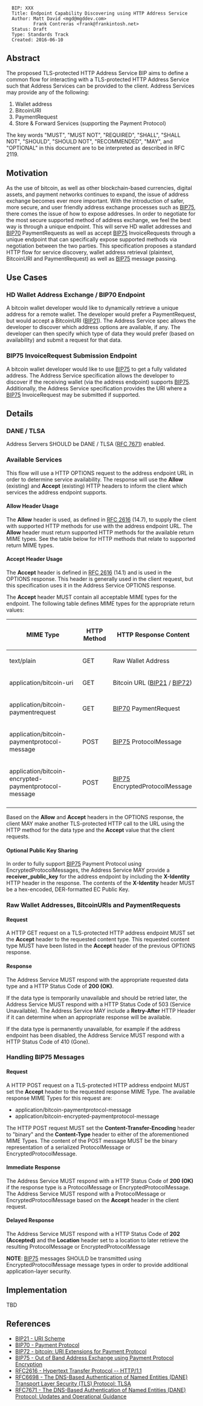 <pre>
  BIP: XXX
  Title: Endpoint Capability Discovering using HTTP Address Service
  Author: Matt David <mgd@mgddev.com>
          Frank Contreras <frank@frankintosh.net>
  Status: Draft
  Type: Standards Track
  Created: 2016-06-10
</pre>

==Abstract==

The proposed TLS-protected HTTP Address Service BIP aims to define a common flow for interacting with a TLS-protected HTTP Address Service such that Address Services can be provided to the client. Address Services may provide any of the following:

# Wallet address
# BitcoinURI
# PaymentRequest
# Store & Forward Services (supporting the Payment Protocol)

The key words "MUST", "MUST NOT", "REQUIRED", "SHALL", "SHALL NOT", "SHOULD", "SHOULD NOT", "RECOMMENDED", "MAY", and 
"OPTIONAL" in this document are to be interpreted as described in RFC 2119.

==Motivation==

As the use of bitcoin, as well as other blockchain-based currencies, digital assets, and payment networks continues to expand, the issue of address exchange becomes ever more important. With the introduction of safer, more secure, and user friendly address exchange processes such as [[bip-0075.mediawiki|BIP75]], there comes the issue of how to expose addresses. In order to negotiate for the most secure supported method of address exchange, we feel the best way is through a unique endpoint. This will serve HD wallet addresses and [[bip-0070.mediawiki|BIP70]] PaymentRequests as well as accept [[bip-0075.mediawiki|BIP75]] InvoiceRequests through a unique endpoint that can specifically expose supported methods via negotiation between the two parties. This specification proposes a standard HTTP flow for service discovery, wallet address retrieval (plaintext, BitcoinURI and PaymentRequest) as well as [[bip-0075.mediawiki|BIP75]] message passing.

==Use Cases==

===HD Wallet Address Exchange / BIP70 Endpoint===

A bitcoin wallet developer would like to dynamically retrieve a unique address for a remote wallet. The developer would prefer a PaymentRequest, but would accept a BitcoinURI ([[bip-0021.mediawiki|BIP21]]). The Address Service spec allows the developer to discover which address options are available, if any. The developer can then specify which type of data they would prefer (based on availability) and submit a request for that data.

===BIP75 InvoiceRequest Submission Endpoint===

A bitcoin wallet developer would like to use [[bip-0075.mediawiki|BIP75]] to get a fully validated address. The Address Service specification allows the developer to discover if the receiving wallet (via the address endpoint) supports [[bip-0075.mediawiki|BIP75]]. Additionally, the Address Service specification provides the URI where a [[bip-0075.mediawiki|BIP75]] InvoiceRequest may be submitted if supported.

==Details==

===DANE / TLSA===

Address Servers SHOULD be DANE / TLSA ([https://tools.ietf.org/html/rfc7671 RFC 7671]) enabled. 

===Available Services===

This flow will use a HTTP OPTIONS request to the address endpoint URL in order to determine service availability. The response will use the '''Allow''' (existing) and '''Accept''' (existing) HTTP headers to inform the client which services the address endpoint supports.

====Allow Header Usage====

The '''Allow''' header is used, as defined in [https://tools.ietf.org/html/rfc2616 RFC 2616] (14.7), to supply the client with supported HTTP methods for use with the address endpoint URL. The '''Allow''' header must return supported HTTP methods for the available return MIME types. See the table below for HTTP methods that relate to supported return MIME types.

====Accept Header Usage====

The '''Accept''' header is defined in [https://tools.ietf.org/html/rfc2616 RFC 2616] (14.1) and is used in the OPTIONS response. This header is generally used in the client request, but this specification uses it in the Address Service OPTIONS response.

The '''Accept''' header MUST contain all acceptable MIME types for the endpoint. The following table defines MIME types for the appropriate return values:

{| class="wikitable"
! MIME Type !! HTTP Method !! HTTP Response Content
|- 
| text/plain                                                || GET  || Raw Wallet Address
|-
| application/bitcoin-uri                                   || GET  || Bitcoin URL ([[bip-0021.mediawiki|BIP21]] / [[bip-0072.mediawiki|BIP72]])
|-
| application/bitcoin-paymentrequest                        || GET  || [[bip-0070.mediawiki|BIP70]] PaymentRequest
|-
| application/bitcoin-paymentprotocol-message               || POST || [[bip-0075.mediawiki|BIP75]] ProtocolMessage 
|-
| application/bitcoin-encrypted-paymentprotocol-message     || POST || [[bip-0075.mediawiki|BIP75]] EncryptedProtocolMessage
|-
|}

Based on the '''Allow''' and '''Accept''' headers in the OPTIONS response, the client MAY make another TLS-protected HTTP call to the URL using the HTTP method for the data type and the '''Accept''' value that the client requests.

====Optional Public Key Sharing====

In order to fully support [[bip-0075.mediawiki|BIP75]] Payment Protocol using EncryptedProtocolMessages, the Address Service MAY provide a '''receiver_public_key''' for the address endpoint by including the '''X-Identity''' HTTP header in the response. The contents of the '''X-Identity''' header MUST be a hex-encoded, DER-formatted EC Public Key.

===Raw Wallet Addresses, BitcoinURIs and PaymentRequests===

====Request====

A HTTP GET request on a TLS-protected HTTP address endpoint MUST set the '''Accept''' header to the requested content type. This requested content type MUST have been listed in the '''Accept''' header of the previous OPTIONS response. 

====Response====

The Address Service MUST respond with the appropriate requested data type and a HTTP Status Code of '''200 (OK)'''. 

If the data type is temporarily unavailable and should be retried later, the Address Service MUST respond with a HTTP Status Code of 503 (Service Unavailable). The Address Service MAY include a '''Retry-After''' HTTP Header if it can determine when an appropriate response will be available.

If the data type is permanently unavailable, for example if the address endpoint has been disabled, the Address Service MUST respond with a HTTP Status Code of 410 (Gone).

===Handling BIP75 Messages===

====Request====

A HTTP POST request on a TLS-protected HTTP address endpoint MUST set the '''Accept''' header to the requested response MIME Type. The available response MIME Types for this request are:

* application/bitcoin-paymentprotocol-message
* application/bitcoin-encrypted-paymentprotocol-message

The HTTP POST request MUST set the '''Content-Transfer-Encoding''' header to "binary" and the '''Content-Type''' header to either of the aforementioned MIME Types. The content of the POST message MUST be the binary representation of a serialized ProtocolMessage or EncryptedProtocolMessage.

====Immediate Response====

The Address Service MUST respond with a HTTP Status Code of '''200 (OK)''' if the response type is a ProtocolMessage or EncryptedProtocolMessage. The Address Service MUST respond with a ProtocolMessage or EncryptedProtocolMessage based on the '''Accept''' header in the client request.

====Delayed Response====

The Address Service MUST respond with a HTTP Status Code of '''202 (Accepted)''' and the '''Location''' header set to a location to later retrieve the resulting ProtocolMessage or EncryptedProtocolMessage

'''NOTE''': [[bip-0075.mediawiki|BIP75]] messages SHOULD be transmitted using EncryptedProtocolMessage message types in order to provide additional application-layer security.


==Implementation==

TBD

==References==
* [[bip-0021.mediawiki|BIP21 - URI Scheme]]
* [[bip-0070.mediawiki|BIP70 - Payment Protocol]]
* [[bip-0072.mediawiki|BIP72 - bitcoin: URI Extensions for Payment Protocol]]
* [[bip-0075.mediawiki|BIP75 - Out of Band Address Exchange using Payment Protocol Encryption]]
* [https://tools.ietf.org/html/rfc2616 RFC2616 - Hypertext Transfer Protocol -- HTTP/1.1]
* [https://tools.ietf.org/html/rfc6698 RFC6698 - The DNS-Based Authentication of Named Entities (DANE) Transport Layer Security (TLS) Protocol: TLSA]
* [https://tools.ietf.org/html/rfc7671 RFC7671 - The DNS-Based Authentication of Named Entities (DANE) Protocol: Updates and Operational Guidance]